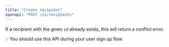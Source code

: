 ```yaml
---
title: "Create recipient"
openapi: "POST /v1/recipients"
---
```


If a recipient with the given `id` already exists, this will return a conflict error.

💡 You should use this API during your user sign up flow.
